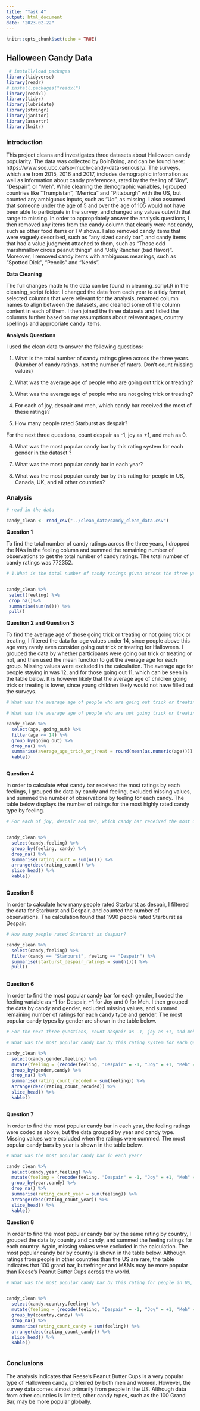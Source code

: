 ```yaml
---
title: "Task 4"
output: html_document
date: "2023-02-22"
---
```


```r
knitr::opts_chunk$set(echo = TRUE)
```

## Halloween Candy Data 

```r
 # install/load packages 
library(tidyverse)
library(readr)
# install.packages("readxl")
library(readxl)
library(tidyr)
library(lubridate)
library(stringr)
library(janitor)
library(assertr)
library(knitr)

```

### Introduction 

This project cleans and investigates three datasets about Halloween candy popularity. The data was collected by BoinBoing, and can be found here: https://www.scq.ubc.ca/so-much-candy-data-seriously/. The surveys, which are from 2015, 2016 and 2017, includes demographic information as well as information about candy preferences, rated by the feeling of "Joy", "Despair", or "Meh". While cleaning the demographic variables, I grouped countries like "Trumpistan", "Merrica" and "Pittsburgh" with the US, but counted any ambiguous inputs, such as "Ud", as missing. I also assumed that someone under the age of 5 and over the age of 105 would not have been able to participate in the survey, and changed any values outwith that range to missing. In order to appropriately answer the analysis questions, I then removed any items from the candy column that clearly were not candy, such as other food items or TV shows. I also removed candy items that were vaguely described, such as "any sized candy bar", and candy items that had a value judgment attached to them, such as "Those odd marshmallow circus peanut things" and "Jolly Rancher (bad flavor)". Moreover, I removed candy items with ambiguous meanings, such as "Spotted Dick", "Pencils" and "Nerds". 

**Data Cleaning**

The full changes made to the data can be found in cleaning_script.R in the cleaning_script folder. I changed the data from each year to a tidy format, selected columns that were relevant for the analysis, renamed column names to align between the datasets, and cleaned some of the column content in each of them. I then joined the three datasets and tidied the columns further based on my assumptions about relevant ages, country spellings and appropriate candy items.  

**Analysis Questions** 

I used the clean data to answer the following questions: 

1. What is the total number of candy ratings given across the three years. (Number of candy ratings, not the number of raters. Don’t count missing values)

2. What was the average age of people who are going out trick or treating?

3. What was the average age of people who are not going trick or treating?

4. For each of joy, despair and meh, which candy bar received the most of these ratings?

5. How many people rated Starburst as despair?

For the next three questions, count despair as -1, joy as +1, and meh as 0.

6. What was the most popular candy bar by this rating system for each gender in the dataset ?

7. What was the most popular candy bar in each year?

8. What was the most popular candy bar by this rating for people in US, Canada, UK, and all other countries?


### Analysis 

```r
# read in the data 

candy_clean <- read_csv("../clean_data/candy_clean_data.csv")


```


**Question 1** 

To find the total number of candy ratings across the three years, I dropped the NAs in the feeling column and summed the remaining number of observations to get the total number of candy ratings. The total number of candy ratings was 772352. 


```r

# 1.What is the total number of candy ratings given across the three years. (Number of candy ratings, not the number of raters. Don’t count missing values)


candy_clean %>% 
 select(feeling) %>% 
 drop_na()%>% 
 summarise(sum(n())) %>% 
 pull()

```

**Question 2** **and** **Question 3** 

To find the average age of those going trick or treating or not going trick or treating, I filtered the data for age values under 14, since people above this age very rarely even consider going out trick or treating for Halloween. I grouped the data by whether participants were going out trick or treating or not, and then used the mean function to get the average age for each group. Missing values were excluded in the calculation. The average age for people staying in was 12, and for those going out 11, which can be seen in the table below. It is however likely that the average age of children going trick or treating is lower, since young children likely would not have filled out the surveys. 

```r

# What was the average age of people who are going out trick or treating?

# What was the average age of people who are not going trick or treating?

candy_clean %>% 
  select(age, going_out) %>% 
  filter(age <= 14) %>% 
  group_by(going_out) %>% 
  drop_na() %>% 
  summarise(average_age_trick_or_treat = round(mean(as.numeric(age)))) %>% 
  kable()



```

**Question 4** 

In order to calculate what candy bar received the most ratings by each feelings, I grouped the data by candy and feeling, excluded missing values, and summed the number of observations by feeling for each candy. The table below displays the number of ratings for the most highly rated candy type by feeling. 

```r

# For each of joy, despair and meh, which candy bar received the most of these ratings?


candy_clean %>% 
  select(candy,feeling) %>% 
  group_by(feeling, candy) %>% 
  drop_na() %>% 
  summarise(rating_count = sum(n())) %>% 
  arrange(desc(rating_count)) %>% 
  slice_head() %>% 
  kable() 



```

**Question 5** 

In order to calculate how many people rated Starburst as despair, I filtered the data for Starburst and Despair, and counted the number of observations. The calculation found that 1990 people rated Starburst as Despair. 

```r
# How many people rated Starburst as despair?

candy_clean %>% 
  select(candy,feeling) %>% 
  filter(candy == "Starburst", feeling == "Despair") %>% 
  summarise(starburst_despair_ratings = sum(n())) %>% 
  pull()
  


```

**Question 6** 

In order to find the most popular candy bar for each gender, I coded the feeling variable as -1 for Despair, +1 for Joy and 0 for Meh. I then grouped the data by candy and gender, excluded missing values, and summed remaining number of ratings for each candy type and gender. The most popular candy types by gender are shown in the table below. 

```r

# For the next three questions, count despair as -1, joy as +1, and meh as 0.

# What was the most popular candy bar by this rating system for each gender in the dataset?

candy_clean %>% 
  select(candy,gender,feeling) %>% 
  mutate(feeling = (recode(feeling, "Despair" = -1, "Joy" = +1, "Meh" = 0))) %>% 
  group_by(gender,candy) %>% 
  drop_na() %>% 
  summarise(rating_count_recoded = sum(feeling)) %>% 
  arrange(desc(rating_count_recoded)) %>% 
  slice_head() %>% 
  kable() 



```
**Question 7** 

In order to find the most popular candy bar in each year, the feeling ratings were coded as above, but the data grouped by year and candy type. Missing values were excluded when the ratings were summed. The most popular candy bars by year is shown in the table below. 

```r

# What was the most popular candy bar in each year?

candy_clean %>% 
  select(candy,year,feeling) %>% 
  mutate(feeling = (recode(feeling, "Despair" = -1, "Joy" = +1, "Meh" = 0))) %>% 
  group_by(year,candy) %>% 
  drop_na() %>% 
  summarise(rating_count_year = sum(feeling)) %>% 
  arrange(desc(rating_count_year)) %>% 
  slice_head() %>% 
  kable() 

```

**Question 8** 

In order to find the most popular candy bar by the same rating by country, I grouped the data by country and candy, and summed the feeling ratings for each country. Again, missing values were excluded in the calculation. The most popular candy bar by country is shown in the table below. Although ratings from people in other countries than the US are rare, the table indicates that 100 grand bar, buttefringer and M&Ms may be more popular than Reese’s Peanut Butter Cups across the world. 

```r


# What was the most popular candy bar by this rating for people in US, Canada, UK, and all other countries?


candy_clean %>% 
  select(candy,country,feeling) %>% 
  mutate(feeling = (recode(feeling, "Despair" = -1, "Joy" = +1, "Meh" = 0))) %>% 
  group_by(country,candy) %>% 
  drop_na() %>% 
  summarise(rating_count_candy = sum(feeling)) %>% 
  arrange(desc(rating_count_candy)) %>% 
  slice_head() %>% 
  kable() 



```

### Conclusions 

The analysis indicates that Reese’s Peanut Butter Cups is a very popular type of Halloween candy, preferred by both men and women. However, the survey data comes almost primarily from people in the US. Although data from other countries is limited, other candy types, such as the 100 Grand Bar, may be more popular globally. 




